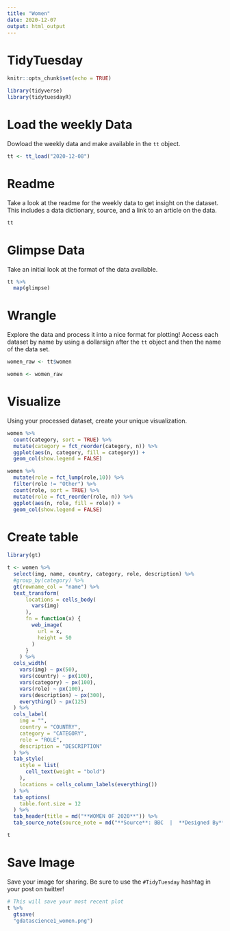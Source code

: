 ```yaml
---
title: "Women"
date: 2020-12-07
output: html_output
---
```


# TidyTuesday

```r

knitr::opts_chunk$set(echo = TRUE)

library(tidyverse)
library(tidytuesdayR)

```

# Load the weekly Data

Dowload the weekly data and make available in the `tt` object.

```r

tt <- tt_load("2020-12-08")

```


# Readme

Take a look at the readme for the weekly data to get insight on the dataset.
This includes a data dictionary, source, and a link to an article on the data.

```r

tt

```


# Glimpse Data

Take an initial look at the format of the data available.

```r

tt %>% 
  map(glimpse)

```

# Wrangle

Explore the data and process it into a nice format for plotting! Access each dataset by name by using a dollarsign after the `tt` object and then the name of the data set.

```r
women_raw <- tt$women

women <- women_raw
```


# Visualize

Using your processed dataset, create your unique visualization.

```r
women %>%
  count(category, sort = TRUE) %>%
  mutate(category = fct_reorder(category, n)) %>%
  ggplot(aes(n, category, fill = category)) + 
  geom_col(show.legend = FALSE)

women %>%
  mutate(role = fct_lump(role,10)) %>%
  filter(role != "Other") %>%
  count(role, sort = TRUE) %>%
  mutate(role = fct_reorder(role, n)) %>%
  ggplot(aes(n, role, fill = role)) +
  geom_col(show.legend = FALSE)
```

# Create table

```r
library(gt)

t <- women %>%
  select(img, name, country, category, role, description) %>%
  #group_by(category) %>%
  gt(rowname_col = "name") %>%
  text_transform(
      locations = cells_body(
        vars(img)
      ),
      fn = function(x) {
        web_image(
          url = x,
          height = 50
        )
      }
    ) %>%
  cols_width(
    vars(img) ~ px(50),
    vars(country) ~ px(100),
    vars(category) ~ px(100),
    vars(role) ~ px(100),
    vars(description) ~ px(300),
    everything() ~ px(125)
  ) %>% 
  cols_label(
    img = "",
    country = "COUNTRY",
    category = "CATEGORY",
    role = "ROLE",
    description = "DESCRIPTION"
  ) %>%
  tab_style(
    style = list(
      cell_text(weight = "bold")
    ),
    locations = cells_column_labels(everything())
  ) %>%
  tab_options(
    table.font.size = 12
  ) %>%
  tab_header(title = md("**WOMEN OF 2020**")) %>%
  tab_source_note(source_note = md("**Source**: BBC  |  **Designed By**: Tony Galvan (@GDataScience1)<br>**Inspiration**: @thomas_mock"))

t
```


# Save Image

Save your image for sharing. Be sure to use the `#TidyTuesday` hashtag in your post on twitter! 

```r

# This will save your most recent plot
t %>%
  gtsave(
  "gdatascience1_women.png")

```
